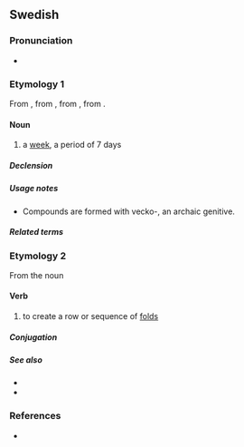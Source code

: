 ==Swedish==

===Pronunciation===
* {{homophones|väcka|lang=sv}}

===Etymology 1===
From {{inh|sv|gmq-osw|vika}}, from {{inh|sv|non|vika}}, from {{inh|sv|gem-pro|*wikǭ}}, from {{der|sv|ine-pro|*weyg-||to bend, wind, turn, yield}}.

====Noun====
{{sv-noun|c}}

# a [[week]], a period of 7 days
#: {{ux|sv|Det går sju dagar på en '''vecka'''.|There are seven days in a week.}}

=====Declension=====
{{sv-infl-noun-c-or|veck}}

=====Usage notes=====
* Compounds are formed with vecko-, an archaic genitive.

=====Related terms=====
{{rel3|lang=sv|{{l|sv|arbetsvecka}}
|{{l|sv|femdagarsvecka}}
|{{l|sv|politikervecka}}
|{{l|sv|påskvecka}}
|{{l|sv|sportlovsvecka}}
|{{l|sv|veckoberedning}}
|{{l|sv|veckoarbetstid}}
|{{l|sv|veckobilaga}}
|{{l|sv|veckobiljett}}
|{{l|sv|veckoblad}}
|{{l|sv|veckobrev}}
|{{l|sv|veckodag}}
|{{l|sv|veckogammal}}
|{{l|sv|veckohandla}}
|{{l|sv|veckohelg}}
|{{l|sv|veckohögtid}}
|{{l|sv|veckolig}}
|{{l|sv|veckolång}}
|{{l|sv|veckolön}}
|{{l|sv|veckomagasin}}
|{{l|sv|veckonummer}}
|{{l|sv|veckopendla}}
|{{l|sv|veckopendling}}
|{{l|sv|veckopeng}}
|{{l|sv|veckopress}}
|{{l|sv|veckoschema}}
|{{l|sv|veckoskifte}}
|{{l|sv|veckoslut}}
|{{l|sv|veckotal}}
|{{l|sv|veckotidning}}
|{{l|sv|veckotimma}}
|{{l|sv|veckotimme}}
|{{l|sv|veckoupplaga}}
|{{l|sv|veckovill}}
|{{l|sv|veckovis}}
|{{l|sv|veckoöversikt}}
}}

===Etymology 2===
From the noun {{m|sv|veck||fold, crease}}

====Verb====
{{head|sv|verb}}

# to create a row or sequence of [[fold]]s

=====Conjugation=====
{{sv-conj-wk}}

=====See also=====
* {{l|sv|veck}}
* {{l|sv|vika}}

===References===
* {{R:SAOL}}
